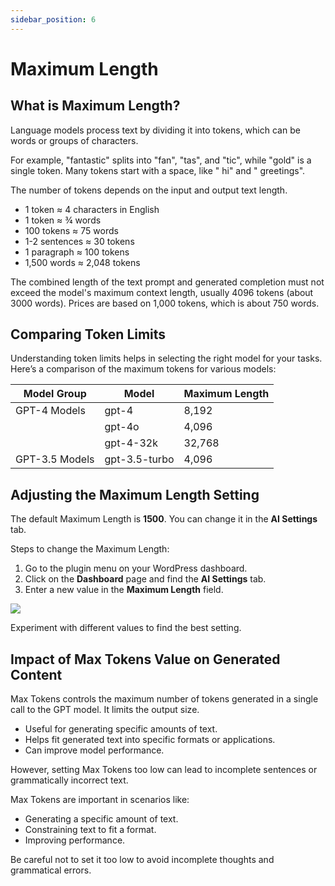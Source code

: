 ```yaml
---
sidebar_position: 6
---
```



# Maximum Length

## What is Maximum Length?

Language models process text by dividing it into tokens, which can be words or groups of characters. 

For example, "fantastic" splits into "fan", "tas", and "tic", while "gold" is a single token. Many tokens start with a space, like " hi" and " greetings".

The number of tokens depends on the input and output text length. 

- 1 token ≈ 4 characters in English
- 1 token ≈ ¾ words
- 100 tokens ≈ 75 words
- 1-2 sentences ≈ 30 tokens
- 1 paragraph ≈ 100 tokens
- 1,500 words ≈ 2,048 tokens

The combined length of the text prompt and generated completion must not exceed the model's maximum context length, usually 4096 tokens (about 3000 words). Prices are based on 1,000 tokens, which is about 750 words.

## Comparing Token Limits

Understanding token limits helps in selecting the right model for your tasks. Here’s a comparison of the maximum tokens for various models:

| Model Group    | Model           | Maximum Length |
| -------------- | --------------- | ---------------|
| GPT-4 Models   | gpt-4           | 8,192          |
|                | gpt-4o          | 4,096          |
|                | gpt-4-32k       | 32,768         |
| GPT-3.5 Models | gpt-3.5-turbo   | 4,096          |

## Adjusting the Maximum Length Setting

The default Maximum Length is **1500**. You can change it in the **AI Settings** tab.

Steps to change the Maximum Length:

1. Go to the plugin menu on your WordPress dashboard.
2. Click on the **Dashboard** page and find the **AI Settings** tab.
3. Enter a new value in the **Maximum Length** field.

<img src={MaxTokens} />

Experiment with different values to find the best setting.

## Impact of Max Tokens Value on Generated Content

Max Tokens controls the maximum number of tokens generated in a single call to the GPT model. It limits the output size.

- Useful for generating specific amounts of text.
- Helps fit generated text into specific formats or applications.
- Can improve model performance.

However, setting Max Tokens too low can lead to incomplete sentences or grammatically incorrect text.

Max Tokens are important in scenarios like:
- Generating a specific amount of text.
- Constraining text to fit a format.
- Improving performance.

Be careful not to set it too low to avoid incomplete thoughts and grammatical errors.
